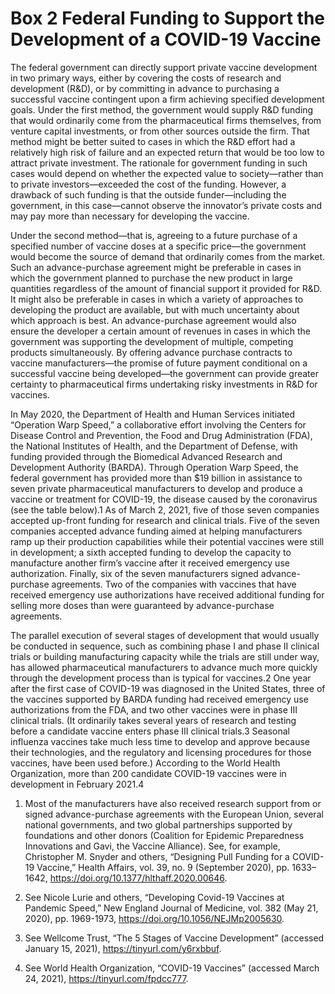---
---
# Box 2 Federal Funding to Support the Development of a COVID-19 Vaccine
The federal government can directly support private vaccine development in two primary ways, either by covering the costs of research and development (R&D), or by committing in advance to purchasing a successful vaccine contingent upon a firm achieving specified development goals. Under the first method, the government would supply R&D funding that would ordinarily come from the pharmaceutical firms themselves, from venture capital investments, or from other sources outside the firm. That method might be better suited to cases in which the R&D effort had a relatively high risk of failure and an expected return that would be too low to attract private investment. The rationale for government funding in such cases would depend on whether the expected value to society—rather than to private investors—exceeded the cost of the funding. However, a drawback of such funding is that the outside funder—including the government, in this case—cannot observe the innovator’s private costs and may pay more than necessary for developing the vaccine.

Under the second method—that is, agreeing to a future purchase of a specified number of vaccine doses at a specific price—the government would become the source of demand that ordinarily comes from the market. Such an advance-purchase agreement might be preferable in cases in which the government planned to purchase the new product in large quantities regardless of the amount of financial support it provided for R&D. It might also be preferable in cases in which a variety of approaches to developing the product are available, but with much uncertainty about which approach is best. An advance-purchase agreement would also ensure the developer a certain amount of revenues in cases in which the government was supporting the development of multiple, competing products simultaneously. By offering advance purchase contracts to vaccine manufacturers—the promise of future payment conditional on a successful vaccine being developed—the government can provide greater certainty to pharmaceutical firms undertaking risky investments in R&D for vaccines.

In May 2020, the Department of Health and Human Services initiated “Operation Warp Speed,” a collaborative effort involving the Centers for Disease Control and Prevention, the Food and Drug Administration (FDA), the National Institutes of Health, and the Department of Defense, with funding provided through the Biomedical Advanced Research and Development Authority (BARDA). Through Operation Warp Speed, the federal government has provided more than $19 billion in assistance to seven private pharmaceutical manufacturers to develop and produce a vaccine or treatment for COVID-19, the disease caused by the coronavirus (see the table below).1 As of March 2, 2021, five of those seven companies accepted up-front funding for research and clinical trials. Five of the seven companies accepted advance funding aimed at helping manufacturers ramp up their production capabilities while their potential vaccines were still in development; a sixth accepted funding to develop the capacity to manufacture another firm’s vaccine after it received emergency use authorization. Finally, six of the seven manufacturers signed advance-purchase agreements. Two of the companies with vaccines that have received emergency use authorizations have received additional funding for selling more doses than were guaranteed by advance-purchase agreements.

The parallel execution of several stages of development that would usually be conducted in sequence, such as combining phase I and phase II clinical trials or building manufacturing capacity while the trials are still under way, has allowed pharmaceutical manufacturers to advance much more quickly through the development process than is typical for vaccines.2 One year after the first case of COVID-19 was diagnosed in the United States, three of the vaccines supported by BARDA funding had received emergency use authorizations from the FDA, and two other vaccines were in phase III clinical trials. (It ordinarily takes several years of research and testing before a candidate vaccine enters phase III clinical trials.3 Seasonal influenza vaccines take much less time to develop and approve because their technologies, and the regulatory and licensing procedures for those vaccines, have been used before.) According to the World Health Organization, more than 200 candidate COVID-19 vaccines were in development in February 2021.4


1. Most of the manufacturers have also received research support from or signed advance-purchase agreements with the European Union, several national governments, and two global partnerships supported by foundations and other donors (Coalition for Epidemic Preparedness Innovations and Gavi, the Vaccine Alliance). See, for example, Christopher M. Snyder and others, “Designing Pull Funding for a COVID-19 Vaccine,” Health Affairs, vol. 39, no. 9 (September 2020), pp. 1633–1642, https://doi.org/10.1377/hlthaff.2020.00646.

2. See Nicole Lurie and others, “Developing Covid-19 Vaccines at Pandemic Speed,” New England Journal of Medicine, vol. 382 (May 21, 2020), pp. 1969-1973, https://doi.org/10.1056/NEJMp2005630.

3. See Wellcome Trust, “The 5 Stages of Vaccine Development” (accessed January 15, 2021), https://tinyurl.com/y6rxbbuf.

4. See World Health Organization, “COVID-19 Vaccines” (accessed March 24, 2021), https://tinyurl.com/fpdcc777.